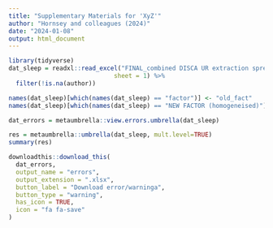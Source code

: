 ```yaml
---
title: "Supplementary Materials for 'XyZ'"
author: "Hornsey and colleagues (2024)"
date: "2024-01-08"
output: html_document
---
```


```r
library(tidyverse)
dat_sleep = readxl::read_excel("FINAL_combined DISCA UR extraction spreadsheet_15-01-2024.xlsx",
                             sheet = 1) %>%
  filter(!is.na(author))

names(dat_sleep)[which(names(dat_sleep) == "factor")] <- "old_fact"
names(dat_sleep)[which(names(dat_sleep) == "NEW FACTOR (homogeneised)")] <- "factor"
```

```r
dat_errors = metaumbrella::view.errors.umbrella(dat_sleep)
```

```r
res = metaumbrella::umbrella(dat_sleep, mult.level=TRUE)
summary(res)
```

```r
downloadthis::download_this(
  dat_errors,
  output_name = "errors",
  output_extension = ".xlsx",
  button_label = "Download error/warninga",
  button_type = "warning",
  has_icon = TRUE,
  icon = "fa fa-save"
)
```
